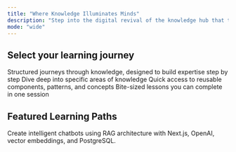 ```yaml
---
title: "Where Knowledge Illuminates Minds"
description: "Step into the digital revival of the knowledge hub that the city of Cordoba was during the 10th century. Discover learning paths that bridge ancient wisdom with modern innovation."
mode: "wide"
---
```


## Select your learning journey 

<Columns cols={2}>
  <Card title="Learning Paths" icon="compass" href="#paths">
    Structured journeys through knowledge, designed to build expertise step by step
  </Card>
  <Card title="Explore by Topic" icon="list" href="/topics">
    Dive deep into specific areas of knowledge
  </Card>
  <Card title="Reference Library" icon="books" href="/reference">
    Quick access to reusable components, patterns, and concepts
  </Card>
  <Card title="Quick Tutorials" icon="presentation-screen" href="/api-reference/introduction">
    Bite-sized lessons you can complete in one session
  </Card>
</Columns>

## Featured Learning Paths

<Card title="Build a Retrieval-Augmented Chatbot with Vercel AI SDK" icon="brain" horizontal={false} href="/quickstart">
  Create intelligent chatbots using RAG architecture with Next.js, OpenAI, vector embeddings, and PostgreSQL.
</Card>